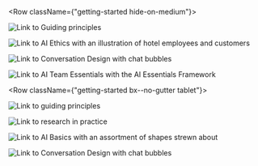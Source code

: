 

<Row className={"getting-started hide-on-medium"}>
  <Column colMd={4} colLg={4} noGutterSm>
    <ImageCard
      className="card"
      title="Guiding principles"
      href="/guiding-principles/principles-overview"
      aspectRatio="1:2"
      hoverColor="dark"
      actionIcon="arrowRight"
      >

![Link to Guiding principles](../images/Image_1.png)

  </ImageCard>
</Column>

<Column colMd={4} colLg={4} noGutterSm>
    <ImageCard
      className="card"
      title="Research in practice"
      aspectRatio="1:1"
      href="/research-in-practice/practice-overview"
      hoverColor="dark"
      titleColor="dark"
      actionIcon="arrowRight"
      iconColor="dark">

![Link to AI Ethics with an illustration of hotel employees and customers](../images/Image_2.png)

  </ImageCard>
      <ImageCard
        className="card"
        title="Ethics and Responsibility"
        titleColor="light"
        aspectRatio="1:1"
        href="/ethics"
        actionIcon="arrowRight"
        hoverColor="dark">

![Link to Conversation Design with chat bubbles](../images/Image_3.png)

  </ImageCard>
</Column>

<Column colMd={4} colLg={4} noGutterSm>
    <ImageCard
      className="card"
      title="Sponsor user program"
      aspectRatio="1:2"
      href="/sponsor-user-program/overview"
      titleColor="dark"
      actionIcon="arrowRight"
      hoverColor="dark">

![Link to AI Team Essentials with the AI Essentials Framework](../images/Image_4.png)

  </ImageCard>
</Column>
</Row>

<Row className={"getting-started bx--no-gutter tablet"}>
  <Column colMd={4} colLg={4} noGutterSm>
    <ImageCard
      className="card"
      title="Guiding principles"
      href="/guiding-principles/principles-overview"
      aspectRatio="1:2"
      hoverColor="dark"
      actionIcon="arrowRight"
      >

![Link to guiding principles](../images/Image_1.png)

  </ImageCard>

  <ImageCard
    className="card"
    title="Research in practice"
    aspectRatio="1:1"
    href="/research-in-practice/practice-overview"
    actionIcon="arrowRight"
    titleColor="dark"
    hoverColor="dark"
    iconColor="dark"
    >

![Link to research in practice](../images/Image_2.png)

  </ImageCard>

</Column>

<Column colMd={4} colLg={4} noGutterSm>
    <ImageCard
        className="card"
        title="Ethics and Responsibility"
        aspectRatio="1:1"
        href="/ethics"
        hoverColor="dark"
        titleColor="light"
        actionIcon="arrowRight">

![Link to AI Basics with an assortment of shapes strewn about](../images/Image_3.png)

</ImageCard>
    
<ImageCard
    className="card"
    title="Sponsor user program"
    titleColor="light"
    aspectRatio="1:2"
    href="/sponsor-user-program/overview"
    actionIcon="arrowRight"
    titleColor="dark"
    hoverColor="dark">

![Link to Conversation Design with chat bubbles](../images/Image_4.png)

  </ImageCard>
</Column>
</Row>
